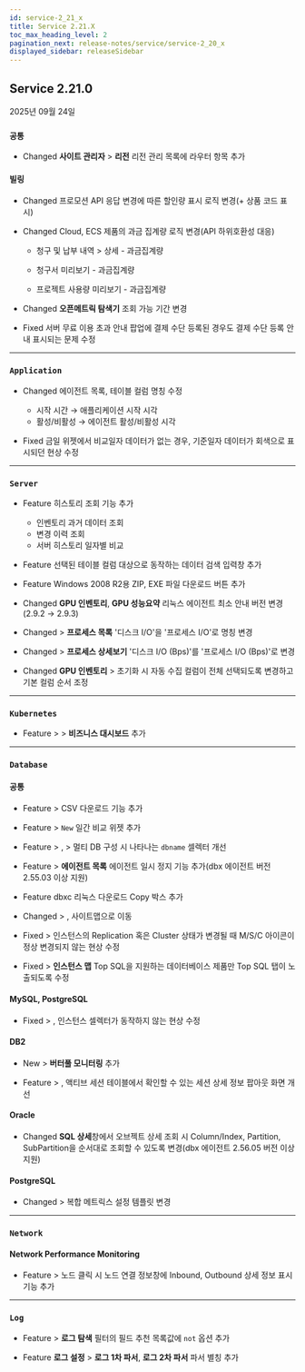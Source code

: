 ```yaml
---
id: service-2_21_x
title: Service 2.21.X
toc_max_heading_level: 2
pagination_next: release-notes/service/service-2_20_x
displayed_sidebar: releaseSidebar
---
```


## Service 2.21.0

2025년 09월 24일

<div class='indentTab'>

### `공통`

- <Status priority='1'>Changed</Status> **사이트 관리자** &gt; **리전** 리전 관리 목록에 라우터 항목 추가


#### 빌링

- <Status priority='1'>Changed</Status> 프로모션 API 응답 변경에 따른 할인량 표시 로직 변경(+ 상품 코드 표시)

- <Status priority='1'>Changed</Status> Cloud, ECS 제품의 과금 집계량 로직 변경(API 하위호환성 대응) 

    - 청구 및 납부 내역 > 상세 - 과금집계량

    - 청구서 미리보기 - 과금집계량

    - 프로젝트 사용량 미리보기 - 과금집계량

- <Status priority='1'>Changed</Status> **오픈메트릭 탐색기** 조회 가능 기간 변경

- <Status priority='0'>Fixed</Status> 서버 무료 이용 초과 안내 팝업에 결제 수단 등록된 경우도 결제 수단 등록 안내 표시되는 문제 수정

---

### `Application`

- <Status priority='1'>Changed</Status> <Cmdname sid="side_management" className="uitext" /> 에이전트 목록, 테이블 컬럼 명칭 수정

    - 시작 시간 → 애플리케이션 시작 시각
    - 활성/비활성 → 에이전트 활성/비활성 시각

- <Status priority='0'>Fixed</Status> <Cmdname sid="side_appDashboard" className="uitext" /> 금일 위젯에서 비교일자 데이터가 없는 경우, 기준일자 데이터가 회색으로 표시되던 현상 수정

---

### `Server`

- <Status priority='1'>Feature</Status> <Cmdname sid="side_serverInventory" className="uitext" /> 히스토리 조회 기능 추가

    - 인벤토리 과거 데이터 조회  
    - 변경 이력 조회  
    - 서버 히스토리 일자별 비교

- <Status priority='1'>Feature</Status> <Cmdname sid="side_serverInventory" className="uitext" /> 선택된 테이블 컬럼 대상으로 동작하는 데이터 검색 입력창 추가

- <Status priority='1'>Feature</Status> <Cmdname sid="agent_installation" className="uitext" /> Windows 2008 R2용 ZIP, EXE 파일 다운로드 버튼 추가

- <Status priority='1'>Changed</Status> **GPU 인벤토리**, **GPU 성능요약** 리눅스 에이전트 최소 안내 버전 변경(2.9.2 → 2.9.3)

- <Status priority='1'>Changed</Status> <Cmdname sid="side_serverDetail" className="uitext" /> &gt; **프로세스 목록** '디스크 I/O'을 '프로세스 I/O'로 명칭 변경

- <Status priority='1'>Changed</Status> <Cmdname sid="side_serverDetail" className="uitext" /> &gt; **프로세스 상세보기** '디스크 I/O (Bps)'를 '프로세스 I/O (Bps)'로 변경

- <Status priority='1'>Changed</Status> **GPU 인벤토리** &gt; <Cmdname sid="BTN06441" className="uitext" /> 초기화 시 자동 수집 컬럼이 전체 선택되도록 변경하고 기본 컬럼 순서 조정

---

### `Kubernetes`

- <Status priority='1'>Feature</Status> <Cmdname sid="app" className="uitext" /> &gt; <Cmdname sid="dashboard" className="uitext" /> &gt; **비즈니스 대시보드** 추가

---

### `Database`

#### 공통

- <Status priority='1'>Feature</Status> <Cmdname sid="side_analysis" className="uitext" /> &gt; <Cmdname sid="side_dbScriptManager" className="uitext" /> CSV 다운로드 기능 추가

- <Status priority='1'>Feature</Status> <Cmdname sid="side_dashboard" className="uitext" /> &gt; <Cmdname sid="side_dbMonitoring" className="uitext" /> <code class="newfunc">New</code> 일간 비교 위젯 추가

- <Status priority='1'>Feature</Status> <Cmdname sid="side_dashboard" className="uitext" /> &gt; <Cmdname sid="side_dbMonitoring" className="uitext" />,  <Cmdname sid="side_analysis" className="uitext" /> &gt; <Cmdname sid="side_dbTrend" className="uitext" /> 멀티 DB 구성 시 나타나는 `dbname` 셀렉터 개선

- <Status priority='1'>Feature</Status> <Cmdname sid="users_group_display_settings" className="uitext" /> &gt; **에이전트 목록** 에이전트 일시 정지 기능 추가(dbx 에이전트 버전 2.55.03 이상 지원)

- <Status priority='1'>Feature</Status> dbxc 리눅스 다운로드 Copy 박스 추가

- <Status priority='1'>Changed</Status> <Cmdname sid="side_lab" className="uitext" /> &gt; <Cmdname sid="side_metricsSearch" className="uitext" />, <Cmdname sid="tag_count_anomaly_detection" className="uitext" /> 사이트맵으로 이동

- <Status priority='0'>Fixed</Status> <Cmdname sid="side_dashboard" className="uitext" /> &gt; <Cmdname sid="side_instanceList" className="uitext" /> 인스턴스의 Replication 혹은 Cluster 상태가 변경될 때 M/S/C 아이콘이 정상 변경되지 않는 현상 수정

- <Status priority='0'>Fixed</Status> <Cmdname sid="dashboard" className="uitext" /> &gt; **인스턴스 맵** Top SQL을 지원하는 데이터베이스 제품만 Top SQL 탭이 노출되도록 수정

#### MySQL, PostgreSQL

- <Status priority='0'>Fixed</Status> <Cmdname sid="side_reportStat" className="uitext" /> &gt; <Cmdname sid="side_pgStat" className="uitext" />, <Cmdname sid="side_mysqlStat" className="uitext" /> 인스턴스 셀렉터가 동작하지 않는 현상 수정

#### DB2

- <Status priority='1'>New</Status> <Cmdname sid="side_dashboard" className="uitext" /> &gt; **버터풀 모니터링** 추가 

- <Status priority='1'>Feature</Status> <Cmdname sid="side_dashboard" className="uitext" /> &gt; <Cmdname sid="side_dbMonitoring" className="uitext" />, <Cmdname sid="side_multiInstance" className="uitext" /> 액티브 세션 테이블에서 확인할 수 있는 세션 상세 정보 팝아웃 화면 개선

#### Oracle

- <Status priority='1'>Changed</Status> **SQL 상세**창에서 오브젝트 상세 조회 시 Column/Index, Partition, SubPartition을 순서대로 조회할 수 있도록 변경(dbx 에이전트 2.56.05 버전 이상 지원)

#### PostgreSQL

- <Status priority='1'>Changed</Status> <Cmdname sid="side_event" className="uitext" /> &gt; <Cmdname sid="side_eventSetting" className="uitext" /> 복합 메트릭스 설정 템플릿 변경

---

### `Network`

#### Network Performance Monitoring

- <Status priority='1'>Feature</Status> <Cmdname sid="dashboard" className="uitext" /> &gt; <Cmdname sid="MNU06848" className="uitext" /> 노드 클릭 시 노드 연결 정보창에 Inbound, Outbound 상세 정보 표시 기능 추가

---

### `Log`

- <Status priority='1'>Feature</Status> <Cmdname sid="side_log" className="uitext" /> &gt; **로그 탐색** 필터의 필드 추천 목록값에 `not` 옵션 추가

- <Status priority='1'>Feature</Status> **로그 설정** &gt; **로그 1차 파서**, **로그 2차 파서** 파서 별칭 추가

</div> 